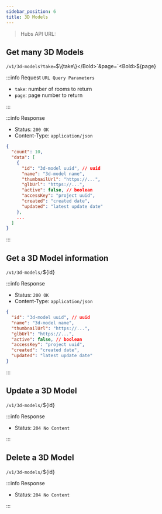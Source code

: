 ```yaml
---
sidebar_position: 6
title: 3D Models
---
```



> Hubs API URL: <a><APIUrl /></a>

## Get many 3D Models

`/v1/3d-models?take=`<Bold>$\{take\}</Bold>`&page=`<Bold>$\{page\}</Bold>

:::info Request `URL Query Parameters`

- `take`: number of rooms to return
- `page`: page number to return

:::

:::info Response

- Status: `200 OK`
- Content-Type: `application/json`

```json
{
  "count": 10,
  "data": [
    {
      "id": "3d-model uuid", // uuid
      "name": "3d-model name",
      "thumbnailUrl": "https://...",
      "glbUrl": "https://...",
      "active": false, // boolean
      "accessKey": "project uuid",
      "created": "created date",
      "updated": "latest update date"
    },
    ...
  ]
}
```

:::

## Get a 3D Model information

`/v1/3d-models/`<Bold>$\{id\}</Bold>

:::info Response

- Status: `200 OK`
- Content-Type: `application/json`

```json
{
  "id": "3d-model uuid", // uuid
  "name": "3d-model name",
  "thumbnailUrl": "https://...",
  "glbUrl": "https://...",
  "active": false, // boolean
  "accessKey": "project uuid",
  "created": "created date",
  "updated": "latest update date"
}
```

:::

## Update a 3D Model

`/v1/3d-models/`<Bold>$\{id\}</Bold>

:::info Response

- Status: `204 No Content`

:::

## Delete a 3D Model

`/v1/3d-models/`<Bold>$\{id\}</Bold>

:::info Response

- Status: `204 No Content`

:::
